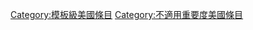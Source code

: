{{Articles by Quality and Importance|project=美國}}
[[Category:模板級美國條目|Category:模板級美國條目]]
[[Category:不適用重要度美國條目|Category:不適用重要度美國條目]]